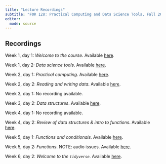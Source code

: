 ```yaml
---
title: "Lecture Recordings"
subtitle: "FOR 128: Practical Computing and Data Science Tools, Fall 2024"
editor: 
  mode: source
---
```


## Recordings

Week 1, day 1: *Welcome to the course*. Available [here](https://mediaspace.msu.edu/media/Week+1+Day+1/1_33yh2vbh).

Week 1, day 2: *Data science tools*. Available [here](https://mediaspace.msu.edu/media/Week+1+Day+2/1_at4prglo).

Week 2, day 1: *Practical computing*. Available [here](https://mediaspace.msu.edu/media/FOR+128+F24A+Week+2+Day+1/1_zs9on3pq).

Week 2, day 2: *Reading and writing data*. Available [here](https://mediaspace.msu.edu/media/FOR+128+F24A+Week+2+Day+2/1_doi7g8ki?st=43).

Week 3, day 1: No recording available.

Week 3, day 2: *Data structures*. Available [here]( https://mediaspace.msu.edu/media/Kaltura+Capture+recording+-+September+12th+2024%2C+9A13A53+am/1_xczop9dq).

Week 4, day 1: No recording available.

Week 4, day 2: *Review of data structures & intro to functions*. Available [here](https://mediaspace.msu.edu/media/Week+4+Day+2/1_fjcmm6ye).

Week 5, day 1: *Functions and conditionals*. Available [here](https://mediaspace.msu.edu/media/Week+5+Day+1/1_ocxl3noi).

Week 5, day 2: *Functions*. NOTE: audio issues. Available [here](https://mediaspace.msu.edu/media/Week+5+Day+2/1_yjtv1zs0).

Week 6, day 2: *Welcome to the `tidyverse`*. Available [here](https://mediaspace.msu.edu/media/Week+6+Day+1/1_nots601p).

